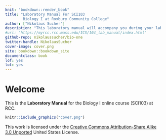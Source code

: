 ```yaml
---
knit: "bookdown::render_book"
title: "Laboratory Manual For SCI103
        Biology I at Roxbury Community College"
author: ["Nikolaus Sucher"]
description: "This laboratory manual will accompany you during your laboratory for Biology I."
#url: "https://myrcc.rcc.mass.edu/ICS/104_lab_manual/index.html"
github-repo: nikolaussucher/bio-one
twitter-handle: NikolausSucher
cover-image: cover.png
site: bookdown::bookdown_site
documentclass: book
lof: yes
lot: yes
---
```


# Welcome {-}

This is the __Laboratory Manual__ for the Biology I online course (SCI103) at RCC.


```r
knitr::include_graphics("cover.png")
```


This work is licensed under the [Creative Commons Attribution-Share Alike 3.0 Unported](https://creativecommons.org/licenses/by-sa/3.0/deed.en) United States License.
